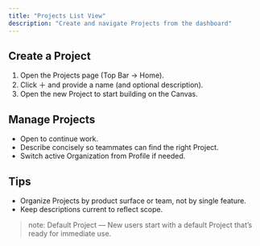 ```yaml
---
title: "Projects List View"
description: "Create and navigate Projects from the dashboard"
---
```


## Create a Project

1. Open the Projects page (Top Bar → Home).
2. Click ＋ and provide a name (and optional description).
3. Open the new Project to start building on the Canvas.

## Manage Projects

- Open to continue work.
- Describe concisely so teammates can find the right Project.
- Switch active Organization from Profile if needed.

## Tips

- Organize Projects by product surface or team, not by single feature.
- Keep descriptions current to reflect scope.

> note: Default Project — New users start with a default Project that’s ready for immediate use.
